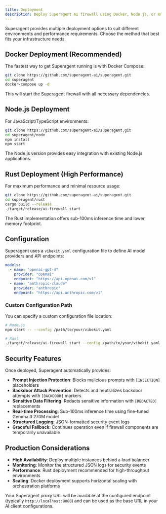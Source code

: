 ```yaml
---
title: Deployment
description: Deploy Superagent AI firewall using Docker, Node.js, or Rust
---
```


Superagent provides multiple deployment options to suit different environments and performance requirements. Choose the method that best fits your infrastructure needs.

## Docker Deployment (Recommended)

The fastest way to get Superagent running is with Docker Compose:

```bash title="Docker Deployment"
git clone https://github.com/superagent-ai/superagent.git
cd superagent
docker-compose up -d
```

This will start the Superagent firewall with all necessary dependencies.

## Node.js Deployment

For JavaScript/TypeScript environments:

```bash title="Node.js Setup"
git clone https://github.com/superagent-ai/superagent.git
cd superagent/node
npm install
npm start
```

The Node.js version provides easy integration with existing Node.js applications.

## Rust Deployment (High Performance)

For maximum performance and minimal resource usage:

```bash title="Rust Setup"
git clone https://github.com/superagent-ai/superagent.git
cd superagent/rust
cargo build --release
./target/release/ai-firewall start
```

The Rust implementation offers sub-100ms inference time and lower memory footprint.

## Configuration

Superagent uses a `vibekit.yaml` configuration file to define AI model providers and API endpoints:

```yaml title="vibekit.yaml Example"
models:
  - name: "openai-gpt-4"
    provider: "openai"
    endpoint: "https://api.openai.com/v1"
  - name: "anthropic-claude"
    provider: "anthropic"
    endpoint: "https://api.anthropic.com/v1"
```

### Custom Configuration Path

You can specify a custom configuration file location:

```bash title="Custom Config"
# Node.js
npm start -- --config /path/to/your/vibekit.yaml

# Rust  
./target/release/ai-firewall start --config /path/to/your/vibekit.yaml
```

## Security Features

Once deployed, Superagent automatically provides:

- **Prompt Injection Protection**: Blocks malicious prompts with `[INJECTION]` placeholders
- **Backdoor Attack Prevention**: Detects and neutralizes backdoor attempts with `[BACKDOOR]` markers
- **Sensitive Data Filtering**: Redacts sensitive information with `[REDACTED]` replacements
- **Real-time Processing**: Sub-100ms inference time using fine-tuned Gemma 3 270M model
- **Structured Logging**: JSON-formatted security event logs
- **Graceful Fallback**: Continues operation even if firewall components are temporarily unavailable

## Production Considerations

- **High Availability**: Deploy multiple instances behind a load balancer
- **Monitoring**: Monitor the structured JSON logs for security events
- **Performance**: Rust deployment recommended for high-throughput environments
- **Scaling**: Docker deployment supports horizontal scaling with orchestration platforms

Your Superagent proxy URL will be available at the configured endpoint (typically `http://localhost:8080`) and can be used as the base URL in your AI client configurations.